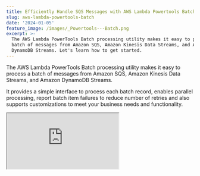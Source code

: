 ```yaml
---
title: Efficiently Handle SQS Messages with AWS Lambda Powertools Batch Utility
slug: aws-lambda-powertools-batch
date: '2024-01-05'
feature_image: /images/_Powertools---Batch.png
excerpt: >-
  The AWS Lambda PowerTools Batch processing utility makes it easy to process a
  batch of messages from Amazon SQS, Amazon Kinesis Data Streams, and Amazon
  DynamoDB Streams. Let's learn how to get started.
---
```

The AWS Lambda PowerTools Batch processing utility makes it easy to process a batch of messages from Amazon SQS, Amazon Kinesis Data Streams, and Amazon DynamoDB Streams.

It provides a simple interface to process each batch record, enables parallel processing, report batch item failures to reduce number of retries and also supports customizations to meet your business needs and functionality.

<iframe src="https://www.youtube.com/embed/vWYj6JwuiZ4?feature=oembed" />

In this post, let’s learn how to use the Lambda Powertools Batch processing utility to process messages in batches from Amazon SQS.

_This article is sponsored by AWS and is part of my_ [_AWS Series_](/tag/aws/)_._

## Native Batch Processing With AWS Lambda

Before we get into the Powertools Batch Utility Library, let’s take a look at how you would otherwise handle messages in batch from an AWS Lambda Function.

<PostCard 
  title="Amazon SQS and AWS Lambda Triggers in .NET"
  description="Learn how to process SQS messages from AWS Lambda Function. We will learn how to set up and trigger a .NET Lambda Function using SQS and the various configurations associated."
  slug="amazon-sqs-lambda-trigger-dotnet/"
  image="/images/amazon-sqs-lambda-triggers-dotnet.jpg"
/>

The below Lambda Function handles an `SQSEvent` and processes each of the records contained in it.

```csharp
[LambdaFunction(Role = "@NotifyCustomersLambdaExecutionRole")]
public async Task<SQSBatchResponse> NotifyCustomers(
       SQSEvent evnt, ILambdaContext context)
{
    var response = new SQSBatchResponse()
    {
        BatchItemFailures = new List<SQSBatchResponse.BatchItemFailure>()
    };

    foreach (var message in evnt.Records)
    {
        try
        {
            await ProcessMessageAsync(message, context);
        }
        catch (Exception e)
        {

            context.Logger.LogError(e.Message);
            response.BatchItemFailures.Add(new SQSBatchResponse.BatchItemFailure()
            {
                ItemIdentifier = message.MessageId
            });
        }
    }

    return response;
}

private async Task ProcessMessageAsync(
       SQSEvent.SQSMessage message, ILambdaContext context)
{
    await Task.Delay(1000);
    if (message.Body.Contains("Exception"))
        throw new Exception($"Invalid Message - {message.Body}");

    Console.WriteLine($"Processed Message - {message.Body}");
}

```

It builds up a list of `BatchItemFailures` that contains the id of messages that failed to process.

Once all messages are processed, it returns the `SQSBatchResponse` with the list of `BatchItemFailures` that contains the message id's that failed to process.

<PostCard 
  title="How to Handle Exceptions When Processing SQS Messages in .NET Lambda Function"
  description="Learn how to handle exceptions, configure Dead Letter Queue, re-drive messages from Amazon SQS and how to enable batch error processing from a .NET Lambda Function."
  slug="amazon-sqs-lambda-trigger-exception-handling-dotnet/"
  image="/images/amazon-sqs-lambda-trigger-exception-handling-dotnet.jpg"
/>

By default, SQS will retry all the messages in a batch even if only a subset of the messages fails to process.

To allow the Lambda Function to return a partial successful response as above, we need to turn on '_Report Batch Item Failures_' when setting up the Lambda Trigger on SQS.

![](/images/image.png)

Once turned on, SQS removes the messages that are processed successfully from the queue and retries the ones that failed to process.

As you can see in the Function Handler code above, we need to handle all the plumbing code required to manage the processing errors and returning the message id's from the Function.

Let's see how the Batch Utility improves this experience of building Lambda Functions to handle SQS messages.

## Powertools Batch Utility and SQS Events

To start using the Powertools Batch utility from our application, let's first add a NuGet package - [AWS.Lambda.Powertools.BatchProcessing](https://www.nuget.org/packages/AWS.Lambda.Powertools.BatchProcessing)

You can decorate the Function Handler with the `BatchProcessorAttribute` to start using the Batch utility, as shown below.

```csharp
[LambdaFunction(Role = "@NotifyCustomersLambdaExecutionRole")]
[BatchProcessor(RecordHandler = typeof(NotifyCustomerRecordHandler))]
public BatchItemFailuresResponse HandleNotifyCustomersBatch(
     SQSEvent evnt, ILambdaContext context)
{
    return SqsBatchProcessor.Result.BatchItemFailuresResponse;
}

public class NotifyCustomerRecordHandler : ISqsRecordHandler
{
    public async Task<RecordHandlerResult> HandleAsync(
        SQSEvent.SQSMessage message, CancellationToken cancellationToken)
    {
        await Task.Delay(1000);
        if (message.Body.Contains("Exception"))
            throw new Exception($"Invalid Message - {message.Body}");

        Console.WriteLine($"Processed Message - {message.Body}");

        return await Task.FromResult(RecordHandlerResult.None);
    }
}
```

The BatchProcessor takes in a property `RecordHandler` which specifies the type that will handle the processing of the individual record messages.

In this case, since we are handling SQSRecords, let's create a new class `NotifyCustomerRecordHandler` that implements the `ISqsRecordHandler` (which comes from the NuGet package).

The `HandleAsync` method takes in a single `SQSMessage` record item and contains the processing logic for the message.

The main handler function uses the `SqsBatchProcessor` helper class and returns the `BatchItemFailureResponse`. This is the list of message IDs that failed to process.

The `BatchProcessor` attribute hides all the plumbing logic required to handle exceptions and build the list of failed messages.

### Enabling Parallel Processing of Messages from SQS

The Batch Processor, by default, processes the messages sequentially, one after the other.

However, you can change this behavior if the message records within an SQS event can be processed in parallel.

```csharp
[BatchProcessor(
  RecordHandler = typeof(NotifyCustomerRecordHandler), 
  BatchParallelProcessingEnabled = true, 
  MaxDegreeOfParallelism = -1)]
```

To configure parallel message processing, specify the `BatchParallelProcessingEnabled` to true and also specify the `MaxDegreeOfParallelism` properties on the Batch Processor attribute, as shown above.

MaxDegreeOfParallelism takes three possible values

-   **1** (default) → sequential processing
-   **value > 1** → enables parallel processing
-   **\-1** → parallelism configured to vCPU count of the Lambda function

The Batch Utility also supports integrating with Amazon Kinesis and DynamoDB Streams. The only difference from the SQS is its processor type and interface for individual message handling. I'll leave that exercise for you to explore.

Have a great day!
